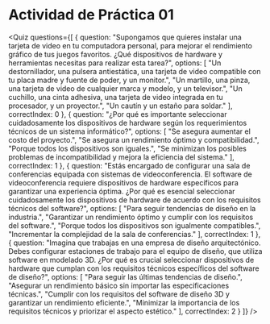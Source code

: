 
# Actividad de Práctica 01

<Quiz questions={[
  {
    question: "Supongamos que quieres instalar una tarjeta de video en tu computadora personal, para mejorar el rendimiento gráfico de tus juegos favoritos. ¿Qué dispositivos de hardware y herramientas necesitas para realizar esta tarea?",
    options: [
      "Un destornillador, una pulsera antiestática, una tarjeta de video compatible con tu placa madre y fuente de poder, y un monitor.",
      "Un martillo, una pinza, una tarjeta de video de cualquier marca y modelo, y un televisor.",
      "Un cuchillo, una cinta adhesiva, una tarjeta de video integrada en tu procesador, y un proyector.",
      "Un cautín y un estaño para soldar."
    ],
    correctIndex: 0
  },
  {
    question: "¿Por qué es importante seleccionar cuidadosamente los dispositivos de hardware según los requerimientos técnicos de un sistema informático?",
    options: [
      "Se asegura aumentar el costo del proyecto.",
      "Se asegura un rendimiento óptimo y compatibilidad.",
      "Porque todos los dispositivos son iguales.",
      "Se minimizan los posibles problemas de incompatibilidad y mejora la eficiencia del sistema."
    ],
    correctIndex: 1
  },
  {
    question: "Estás encargado de configurar una sala de conferencias equipada con sistemas de videoconferencia. El software de videoconferencia requiere dispositivos de hardware específicos para garantizar una experiencia óptima. ¿Por qué es esencial seleccionar cuidadosamente los dispositivos de hardware de acuerdo con los requisitos técnicos del software?",
    options: [
      "Para seguir tendencias de diseño en la industria.",
      "Garantizar un rendimiento óptimo y cumplir con los requisitos del software.",
      "Porque todos los dispositivos son igualmente compatibles.",
      "Incrementar la complejidad de la sala de conferencias."
    ],
    correctIndex: 1
  },
  {
    question: "Imagina que trabajas en una empresa de diseño arquitectónico. Debes configurar estaciones de trabajo para el equipo de diseño, que utiliza software en modelado 3D. ¿Por qué es crucial seleccionar dispositivos de hardware que cumplan con los requisitos técnicos específicos del software de diseño?",
    options: [
      "Para seguir las últimas tendencias de diseño.",
      "Asegurar un rendimiento básico sin importar las especificaciones técnicas.",
      "Cumplir con los requisitos del software de diseño 3D y garantizar un rendimiento eficiente.",
      "Minimizar la importancia de los requisitos técnicos y priorizar el aspecto estético."
    ],
    correctIndex: 2
  }
]} />